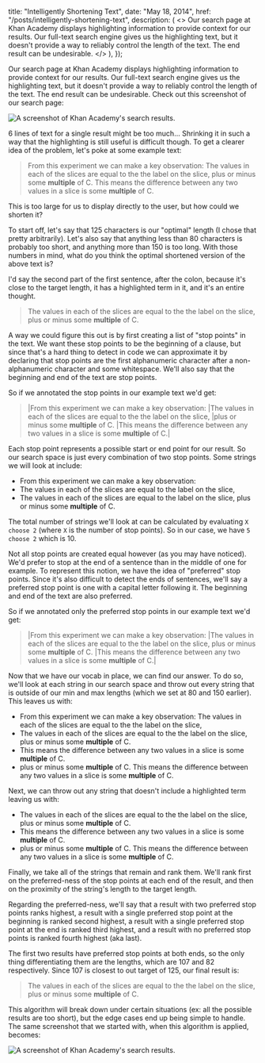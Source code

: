 
  title: "Intelligently Shortening Text",
  date: "May 18, 2014",
  href: "/posts/intelligently-shortening-text",
  description: (
    <>
      Our search page at Khan Academy displays highlighting information to
      provide context for our results. Our full-text search engine gives us the
      highlighting text, but it doesn't provide a way to reliably control the
      length of the text. The end result can be undesirable.
    </>
  ),
});


Our search page at Khan Academy displays highlighting information to provide context for our results. Our full-text search engine gives us the highlighting text, but it doesn't provide a way to reliably control the length of the text. The end result can be undesirable. Check out this screenshot of our search page:

<img
  src="/images/highlighting_before.png"
  alt="A screenshot of Khan Academy's search results."
/>

6 lines of text for a single result might be too much... Shrinking it in such a way that the highlighting is still useful is difficult though. To get a clearer idea of the problem, let's poke at some example text:

> From this experiment we can make a key observation: The values in each of the slices are equal to the the label on the slice, plus or minus some **multiple** of C. This means the difference between any two values in a slice is some **multiple** of C.

This is too large for us to display directly to the user, but how could we shorten it?

To start off, let's say that 125 characters is our "optimal" length (I chose that pretty arbitrarily). Let's also say that anything less than 80 characters is probably too short, and anything more than 150 is too long. With those numbers in mind, what do you think the optimal shortened version of the above text is?

I'd say the second part of the first sentence, after the colon, because it's close to the target length, it has a highlighted term in it, and it's an entire thought.

> The values in each of the slices are equal to the the label on the slice, plus or minus some **multiple** of C.

A way we could figure this out is by first creating a list of "stop points" in the text. We want these stop points to be the beginning of a clause, but since that's a hard thing to detect in code we can approximate it by declaring that stop points are the first alphanumeric character after a non-alphanumeric character and some whitespace. We'll also say that the beginning and end of the text are stop points.

So if we annotated the stop points in our example text we'd get:

> <RedBold>|</RedBold>From this experiment we can make a key observation: <RedBold>|</RedBold>The values in each of the slices are equal to the the label on the slice, <RedBold>|</RedBold>plus or minus some **multiple** of C. <RedBold>|</RedBold>This means the difference between any two values in a slice is some **multiple** of C.<RedBold>|</RedBold>

Each stop point represents a possible start or end point for our result. So our search space is just every combination of two stop points. Some strings we will look at include:

- From this experiment we can make a key observation:
- The values in each of the slices are equal to the label on the slice,
- The values in each of the slices are equal to the label on the slice, plus or minus some **multiple** of C.

The total number of strings we'll look at can be calculated by evaluating `X choose 2` (where `X` is the number of stop points). So in our case, we have `5 choose 2` which is 10.

Not all stop points are created equal however (as you may have noticed). We'd prefer to stop at the end of a sentence than in the middle of one for example. To represent this notion, we have the idea of "preferred" stop points. Since it's also difficult to detect the ends of sentences, we'll say a preferred stop point is one with a capital letter following it. The beginning and end of the text are also preferred.

So if we annotated only the preferred stop points in our example text we'd get:

> <RedBold>|</RedBold>From this experiment we can make a key observation: <RedBold>|</RedBold>The values in each of the slices are equal to the the label on the slice, plus or minus some **multiple** of C. <RedBold>|</RedBold>This means the difference between any two values in a slice is some **multiple** of C.<RedBold>|</RedBold>

Now that we have our vocab in place, we can find our answer. To do so, we'll look at each string in our search space and throw out every string that is outside of our min and max lengths (which we set at 80 and 150 earlier). This leaves us with:

- From this experiment we can make a key observation: The values in each of the slices are equal to the the label on the slice,
- The values in each of the slices are equal to the the label on the slice, plus or minus some **multiple** of C.
- This means the difference between any two values in a slice is some **multiple** of C.
- plus or minus some **multiple** of C. This means the difference between any two values in a slice is some **multiple** of C.

Next, we can throw out any string that doesn't include a highlighted term leaving us with:

- The values in each of the slices are equal to the the label on the slice, plus or minus some **multiple** of C.
- This means the difference between any two values in a slice is some **multiple** of C.
- plus or minus some **multiple** of C. This means the difference between any two values in a slice is some **multiple** of C.

Finally, we take all of the strings that remain and rank them. We'll rank first on the preferred-ness of the stop points at each end of the result, and then on the proximity of the string's length to the target length.

Regarding the preferred-ness, we'll say that a result with two preferred stop points ranks highest, a result with a single preferred stop point at the beginning is ranked second highest, a result with a single preferred stop point at the end is ranked third highest, and a result with no preferred stop points is ranked fourth highest (aka last).

The first two results have preferred stop points at both ends, so the only thing differentiating them are the lengths, which are 107 and 82 respectively. Since 107 is closest to out target of 125, our final result is:

> The values in each of the slices are equal to the the label on the slice, plus or minus some **multiple** of C.

This algorithm will break down under certain situations (ex: all the possible results are too short), but the edge cases end up being simple to handle. The same screenshot that we started with, when this algorithm is applied, becomes:

<img
  src="/images/highlighting_after.png"
  alt="A screenshot of Khan Academy's search results."
/>
